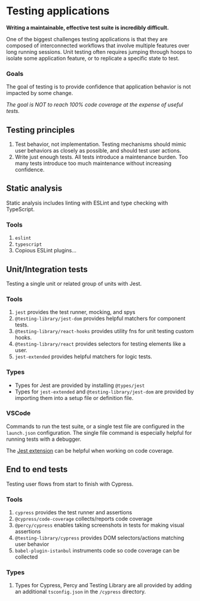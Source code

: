 # Testing applications

**Writing a maintainable, effective test suite is incredibly difficult.**

One of the biggest challenges testing applications is that they are composed of
interconnected workflows that involve multiple features over long running
sessions. Unit testing often requires jumping through hoops to isolate some
application feature, or to replicate a specific state to test.

### Goals

The goal of testing is to provide confidence that application behavior is not
impacted by some change.

_The goal is NOT to reach 100% code coverage at the expense of useful tests._

## Testing principles

1. Test behavior, not implementation. Testing mechanisms should mimic user
   behaviors as closely as possible, and should test user actions.
2. Write just enough tests. All tests introduce a maintenance burden. Too many
   tests introduce too much maintenance without increasing confidence.

## Static analysis

Static analysis includes linting with ESLint and type checking with TypeScript.

### Tools

1. `eslint`
1. `typescript`
1. Copious ESLint plugins...

## Unit/Integration tests

Testing a single unit or related group of units with Jest.

### Tools

1. `jest` provides the test runner, mocking, and spys
1. `@testing-library/jest-dom` provides helpful matchers for component tests.
1. `@testing-library/react-hooks` provides utility fns for unit testing custom
   hooks.
1. `@testing-library/react` provides selectors for testing elements like a user.
1. `jest-extended` provides helpful matchers for logic tests.

### Types

- Types for Jest are provided by installing `@types/jest`
- Types for `jest-extended` and `@testing-library/jest-dom` are provided by
  importing them into a setup file or definition file.

### VSCode

Commands to run the test suite, or a single test file are configured in the
`launch.json` configuration. The single file command is especially helpful for
running tests with a debugger.

The [Jest extension][extension] can be helpful when working on code coverage.

[extension]:
  https://marketplace.visualstudio.com/items?itemName=Orta.vscode-jest

## End to end tests

Testing user flows from start to finish with Cypress.

### Tools

1. `cypress` provides the test runner and assertions
1. `@cypress/code-coverage` collects/reports code coverage
1. `@percy/cypress` enables taking screenshots in tests for making visual
   assertions
1. `@testing-library/cypress` provides DOM selectors/actions matching user
   behavior
1. `babel-plugin-istanbul` instruments code so code coverage can be collected

### Types

1. Types for Cypress, Percy and Testing Library are all provided by adding an
   additional `tsconfig.json` in the `/cypress` directory.
